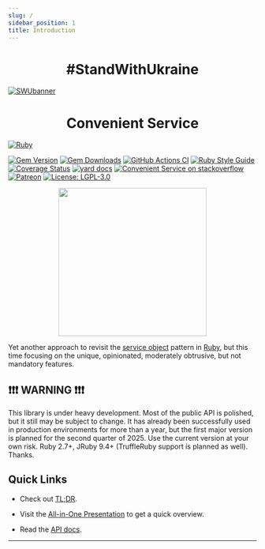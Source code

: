 ```yaml
---
slug: /
sidebar_position: 1
title: Introduction
---
```




<h1 align="center">
  #StandWithUkraine
</h1>

[![SWUbanner](https://raw.githubusercontent.com/vshymanskyy/StandWithUkraine/main/banner-direct.svg)](https://vshymanskyy.github.io/StandWithUkraine)

<h1 align="center">
  Convenient Service
</h1>

[![Ruby](https://img.shields.io/badge/ruby-%23CC342D.svg?style=for-the-badge&logo=ruby&logoColor=white)](https://www.ruby-lang.org/en/)

[![Gem Version](https://badge.fury.io/rb/convenient_service.svg)](https://rubygems.org/gems/convenient_service) [![Gem Downloads](https://img.shields.io/gem/dt/convenient_service.svg)](https://rubygems.org/gems/convenient_service) [![GitHub Actions CI](https://github.com/marian13/convenient_service/actions/workflows/ci.yml/badge.svg?branch=main)](https://github.com/marian13/convenient_service/actions/workflows/ci.yml) [![Ruby Style Guide](https://img.shields.io/badge/code_style-standard-brightgreen.svg)](https://github.com/testdouble/standard) [![Coverage Status](https://coveralls.io/repos/github/marian13/convenient_service/badge.svg)](https://coveralls.io/github/marian13/convenient_service?branch=main) [![yard docs](http://img.shields.io/badge/yard-docs-blue.svg)](https://marian13.github.io/convenient_service/)
[![Convenient Service on stackoverflow](https://img.shields.io/badge/stackoverflow-community-orange.svg?logo=stackoverflow)](https://stackoverflow.com/tags/convenient-service)
[![Patreon](https://img.shields.io/badge/patreon-donate-orange.svg)](https://www.patreon.com/user?u=31435716&fan_landing=true)
[![License: LGPL-3.0](https://img.shields.io/badge/license-LGPL--3.0-yellow.svg)](https://www.gnu.org/licenses/lgpl-3.0.html)

<p align="center">
  <img src="https://raw.githubusercontent.com/marian13/convenient_service/main/logo.png" width="300" />
</p>

Yet another approach to revisit the [service object](https://www.toptal.com/ruby-on-rails/decoupling-rails-components) pattern in [Ruby](https://www.ruby-lang.org/en/), but this time focusing on the <span data-tip="Unique features have special care and the highest priority">unique</span>, <span data-tip="The initial stack of features is completely predefined">opinionated</span>, <span data-tip="It is assumed that you agree with the most of the choices">moderately obtrusive</span>, but <span data-tip="But you still have a way to customize almost everything to your own preferences">not mandatory</span> features.

## ❗❗❗ WARNING ❗❗❗

This library is under heavy development. Most of the public API is polished, but it still may be subject to change. It has already been successfully used in production environments for more than a year, but the first major version is planned for the second quarter of 2025. Use the current version at your own risk. Ruby 2.7+, JRuby 9.4+ (TruffleRuby support is planned as well). Thanks.

## Quick Links

- Check out [TL;DR](./tldr).

- Visit the [All-in-One Presentation](https://marian13.github.io/static_content/convenient_service/presentations/all_in_one) to get a quick overview.

- Read the [API docs](https://apidocs.convenientservice.org).

---

<Copyright />

<ReactTooltip />
